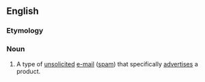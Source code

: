 ==English==

===Etymology===
{{blend|en|spam|advertizement|}} {{qual|intentional misspelling of [[advertisement]]}}

===Noun===
{{en-noun}}

# {{lb|en|Internet}} A type of [[unsolicited]] [[e-mail]] ([[spam]]) that specifically [[advertise]]s a product.